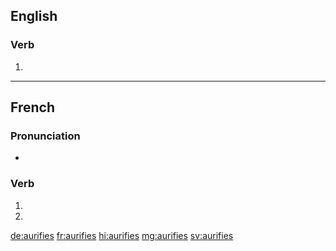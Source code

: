 ==English==

===Verb===
{{head|en|verb form}}

# {{en-third-person singular of|aurify}}

{{also|aurifiés}}

----

==French==

===Pronunciation===
* {{homophones|aurifie|aurifient|lang=fr}}

===Verb===
{{fr-verb-form}}

# {{conjugation of|aurifier||2|s|pres|ind|lang=fr}}
# {{conjugation of|aurifier||2|s|pres|sub|lang=fr}}

[[de:aurifies]]
[[fr:aurifies]]
[[hi:aurifies]]
[[mg:aurifies]]
[[sv:aurifies]]